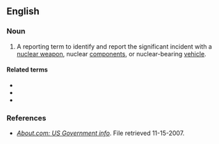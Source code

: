 ==English==

===Noun===
{{en-noun|head=[[bent|Bent]] [[spear|Spear]]}}

# {{lb|en|US|euphemistic|military}} A reporting term to identify and report the significant incident with a [[nuclear weapon]], nuclear [[components]], or nuclear-bearing [[vehicle]].

====Related terms====
* {{l|en|Broken Arrow}}
* {{l|en|Empty Quiver}}
* {{l|en|Faded Giant}}

===References===
* ''[http://usgovinfo.about.com/library/weekly/aa081600b.htm About.com: US Government info]''. File retrieved 11-15-2007.